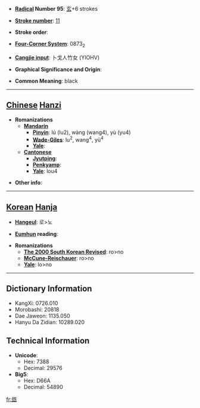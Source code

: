 * '''[[Wiktionary:Chinese radical index| Radical]] Number 95''': [[Wiktionary:Chinese radical index 玄|玄]]+6 strokes

* '''[[Wiktionary:Chinese total strokes index|Stroke number]]''': [[Wiktionary:Chinese total strokes index 11|11]]

* '''Stroke order''': 

* '''[[Wiktionary:Chinese four corner index|Four-Corner System]]''': 0873<sub>2</sub>

* '''[[Wiktionary:Chinese Cangjie index|Cangjie input]]''': 卜戈人竹女 (YIOHV)

* '''Graphical Significance and Origin''': 

* '''Common Meaning''': black

----

== [[Chinese]] [[Hanzi]] ==

* '''Romanizations'''
** '''[[Mandarin]]'''
*** '''[[Pinyin]]''': lú (lu2), wàng (wang4), yù (yu4)
*** '''[[Wade-Giles]]''': lu<sup>2</sup>, wang<sup>4</sup>, yü<sup>4</sup>
*** '''[[Yale]]''': 
** '''[[Cantonese]]'''
*** '''[[Jyutping]]''':
*** '''[[Penkyamp]]''': 
*** '''[[Yale]]''': lou4

* '''Other info''': 

----

== [[Korean]] [[Hanja]] ==

* '''[[Hangeul]]''': 로>노

* '''[[Eumhun]] reading''': 

* '''Romanizations'''
** '''[[The 2000 South Korean Revised Romanization|The 2000 South Korean Revised]]''': ro>no
** '''[[McCune-Reischauer]]''': ro>no
** '''[[Yale]]''': lo>no

----

== Dictionary Information ==

* KangXi: 0726.010
* Morobashi: 20818
* Dae Jaweon: 1135.050
* Hanyu Da Zidian: 10289.020

== Technical Information ==

* '''Unicode''':
** Hex: 7388
** Decimal: 29576
* '''Big5''':
** Hex: D66A
** Decimal: 54890

[[fr:玈]]